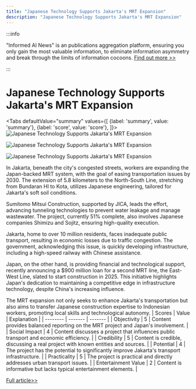 ```yaml
---
title: "Japanese Technology Supports Jakarta's MRT Expansion"
description: "Japanese Technology Supports Jakarta's MRT Expansion"
---
```



:::info

"Informed AI News" is an publications aggregation platform, ensuring you only gain the most valuable information, to eliminate information asymmetry and break through the limits of information cocoons.  [Find out more >>](/)

:::

# Japanese Technology Supports Jakarta's MRT Expansion


<Tabs
	defaultValue="summary"
	values={[
	{label: 'summary', value: 'summary'},
	{label: 'score', value: 'score'},
]}>
<TabItem value="summary">
<img
  src="https://image.informedainews.com/2024/06/Eco-jqW-1717382541-0.jpg"
  alt="Japanese Technology Supports Jakarta's MRT Expansion"
/>

<img
  src="https://image.informedainews.com/2024/06/Eco-hu7-1717382541-1.jpg"
  alt="Japanese Technology Supports Jakarta's MRT Expansion"
/>

<img
  src="https://image.informedainews.com/2024/06/Eco-Bbf-1717382541-2.jpg"
  alt="Japanese Technology Supports Jakarta's MRT Expansion"
/>



In Jakarta, beneath the city's congested streets, workers are expanding the Japan-backed MRT system, with the goal of easing transportation issues by 2030. The extension of 5.8 kilometers to the North-South Line, stretching from Bundaran HI to Kota, utilizes Japanese engineering, tailored for Jakarta's soft soil conditions.

Sumitomo Mitsui Construction, supported by JICA, leads the effort, advancing tunneling technologies to prevent water leakage and manage wastewater. The project, currently 51% complete, also involves Japanese companies Shimizu and Sojitz, ensuring high-quality execution.

Jakarta, home to over 10 million residents, faces inadequate public transport, resulting in economic losses due to traffic congestion. The government, acknowledging this issue, is quickly developing infrastructure, including a high-speed railway with Chinese assistance.

Japan, on the other hand, is providing financial and technological support, recently announcing a $900 million loan for a second MRT line, the East-West Line, slated to start construction in 2025. This initiative highlights Japan's dedication to maintaining a competitive edge in infrastructure technology, despite China's increasing influence.

The MRT expansion not only seeks to enhance Jakarta's transportation but also aims to transfer Japanese construction expertise to Indonesian workers, promoting local skills and technological autonomy.
</TabItem>
<TabItem value="score">
	| Scores     | Value   | Explanation |
	| -------- | ------- | ------- |
	| Objectivity  | 5    | Content provides balanced reporting on the MRT project and Japan's involvement.    |
	| Social Impact | 4     | Content discusses a project that influences public transport and economic efficiency.    |
	| Credibility    | 5    | Content is credible, discussing a real project with known entities and sources.    |
	| Potential    | 4    | The project has the potential to significantly improve Jakarta's transport infrastructure.    |
	| Practicality    | 5    | The project is practical and directly addresses urban transport issues.    |
	| Entertainment Value    | 2    | Content is informative but lacks typical entertainment elements.    |
</TabItem>
</Tabs>

[Full article>>](https://asia.nikkei.com/Business/Transportation/Jakarta-s-MRT-extension-backed-by-Japanese-technology)
